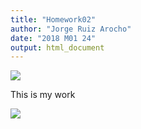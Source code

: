 ```yaml
---
title: "Homework02"
author: "Jorge Ruiz Arocho"
date: "2018 M01 24"
output: html_document
---
```


![](Cause and Effect.png)

This is my work

![](Logic Tree.png)